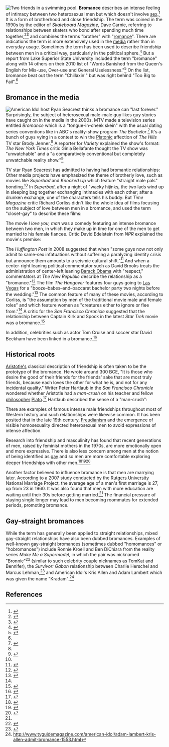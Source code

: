 {{subpages}}
[[Image:Amigos na aula de natação.jpg|thumb|right|alt=Two men in a pool.|Two friends in a swimming pool.]]
{{TOC|right}}
'''Bromance''' describes an intense feeling of intimacy between two heterosexual men but which doesn't involve [[sexual intercourse|sex]].<ref name =finebromance>{{cite news 
  | last = Elder
  | first = John
  | title = A fine bromance
  | work = The Age
  | date = 2008-10-18
  | url = http://www.theage.com.au/national/a-fine-bromance-20081011-4yst.html?page=1
  | accessdate = 2008-10-28}}</ref> It is a form of brotherhood and close friendship. The term was coined in the 1990s by the editor of ''Skateboard Magazine'', Dave Carnie, referring to relationships between skaters who bond after spending much time together,<ref name =grandbromance>{{cite news 
  | last = Elliott
  | first = Tim
  | title = A grand bromance
  | work = The Age
  | date = 2007-08-23
  | url = http://www.theage.com.au/news/relationships/a-grand-bromance/2007/08/23/1187462423868.html
  | accessdate = 2008-10-28}}</ref><ref name=twsMAR12e>{{cite news
|author= Richard Corliss 
|title= Superbad: A Fine Bromance
|publisher= ''Time Magazine''
|date= Aug. 17, 2007
|url= http://www.time.com/time/arts/article/0,8599,1653918,00.html
|accessdate= 2010-03-08
}}</ref> and combines the terms "brother" with "[[Romantic love|romance]]". There are indications the term is more extensively used in the [[media]] rather than in everyday usage. Sometimes the term has been used to describe friendship between men in a critical way, particularly in the political sphere.<ref name=twsMAR12i43>{{cite news
|author= Jodi Jacobson
|title= Waldman and Saletan: Oh, What a Fine Bromance!
|quote= "Two men, No Uteruses" was the name given by Will Saletan and Steve Waldman to their June 22nd mutual-admiration-society blogging heads chat on "common ground," in what I suppose was an effort to be cute. During the hour-plus program, they spent as much time as possible complimenting each other's work and as little as possible on any real substance regarding reproductive health and choice issues.
|publisher= ''Huffington Post''
|date= June 29, 2009
|url= http://www.huffingtonpost.com/jodi-jacobson/waldman-and-saletan-oh-wh_b_221947.html
|accessdate= 2010-03-08
}}</ref> But a report from Lake Superior State University included the term "bromance" along with 14 others on their 2010 list of "Words Banished from the Queen's English for Mis-use, Over-use and General Uselessness."<ref name=twsMAR12j23>{{cite news
|title= Say No More: The Banned Words of 2010
|quote= 1. Shovel-ready
2. Transparent/Transparency
3. Czar
4. Tweet
5. App
6. Sexting
7. Friend as a verb
8. Teachable Moment
9. In These Economic Times ...
10. Stimulus
11. Toxic Assets
12. Too Big to Fail
13. Bromance
14. Chillaxin'
15. Obama as a prefix
|publisher= ''Time Magazine''
|date= Jan. 02, 2010
|url= http://www.time.com/time/nation/article/0,8599,1951248,00.html
|accessdate= 2010-03-08
}}</ref> On the list, bromance beat out the term "Chillaxin'" but was right behind "Too Big to Fail".<ref name=twsMAR12j23/>

==Bromance in the media==
[[Image:Ryan Seacrest in parade.jpg|thumb|left|alt=Picture of a man outdoors.|American Idol host Ryan Seacrest thinks a bromance can "last forever."]]
Surprisingly, the subject of heterosexual male-male guy likes guy stories have caught on in the media in the 2000s. MTV made a television series entitled ''Bromance'' which is a "tongue-in-cheek skein" with the usual dating series conventions like in ABC's reality-show program ''The Bachelor''.<ref name=twsMAR12a>{{cite news
|author=MICHAEL SCHNEIDER
|title= MTV taps Jenner for 'Bromance'
|publisher= Variety
|date= Jun. 9, 2008
|url= http://www.variety.com/article/VR1117987136.html?categoryid=14&cs=1&query=bromance
|accessdate= 2010-03-08
}}</ref> It's a bunch of guys vying in a contest to win the [[Plato|Platonic]] affection of ''The Hills'' TV star Brody Jenner.<ref name=twsMAR12a/> A reporter for ''Variety'' explained the show's format:
{{quote|The "Bromance" winner will be invited to join Jenner's entourage and fill the Pratt void. Losing contestants will be kicked out of the show's bachelor pad home base each week in a "hot tub elimination ceremony" -- in which the guys will leave in just their swimsuit, dripping wet, luggage in tow. Throughout the series, the bros-in-training will have to contend with paparazzi, be asked to serve as Jenner's "wingman" and follow through on physical activities such as skydiving into Las Vegas.<ref name=twsMAR12a/>}}
''The New York Times'' critic Ginia Bellafante thought the TV show was "unwatchable" and a "a comparatively conventional but completely unwatchable reality show."<ref name=twsMAR12h>{{cite news
|author= GINIA BELLAFANTE
|title= West Coast Fashionista Takes On Manhattan, Manolos in Tow 
|publisher= The New York Times
|date= January 4, 2009 
|url= http://www.nytimes.com/2009/01/05/arts/television/05city.html
|accessdate= 2010-03-08
}}</ref>

TV star Ryan Seacrest has admitted to having had bromantic relationships:
{{quote|I can speak from experience -- girls can come and go, but a 'bromance' can last forever. -- Ryan Seacrest.<ref name=twsMAR12a/>}}
Other media projects have emphasized the theme of brotherly love, such as movies like ''Superbad'' and ''Knocked Up'' which feature "straight male pals" bonding.<ref name=twsMAR12a/> In ''Superbad'', after a night of "wacky hijinks, the two lads wind up in sleeping bag together exchanging intimacies with each other;<ref name=twsMAR12e> after a drunken exchange, one of the characters tells his buddy:
{{quote|I just love you. I just wanna go to the rooftops and scream, 'I love my best friend, Evan!'<ref name=twsMAR12c/>}}
But ''Time Magazine'' critic Richard Corliss didn't like the whole idea of films focusing on the subject of love between men in a bromance, and used the term "closet-gay" to describe these films:
{{quote|I guess I have to say that, like most other liberal New York heterosexuals I'm a card-carrying homophiliac; so in calling the films closet-gay, I'm not saying that's a bad thing. It just strikes me as a dominant trend in the year's comedies...<ref name=twsMAR12e/>}}

The movie ''I love you, man'' was a comedy featuring an intense bromance between two men, in which they make up in time for one of the men to get married to his female fiancee. Critic David Edelstein from ''NPR'' explained the movie's premise:
{{quote|I Love You, Man takes an over-familiar premise and inverts it. In Judd Apatow movies like Knocked Up, a child-man enters into a grown-up relationship with a woman and has to face up to adult responsibilities — which means balancing buddydom and domesticity, a classic theme since Diner. The gimmick here is a protagonist, Peter Klaven, played by Paul Rudd, who's slightly effeminate, mature to a fault, engaged to a woman, and who doesn't have close male friends — which won't make for much of a swinging bachelor party. He needs what the movie calls "man dates."<ref name=twsMAR12h45>{{cite news
|author= David Edelstein
|title= Choices At The Cinema: Romance Or 'Bromance'?
|quote= 
|publisher= ''NPR''
|date= March 20, 2009
|url= http://www.npr.org/templates/story/story.php?storyId=102163810
|accessdate= 2010-03-08
}}</ref>}}

The ''Huffington Post'' in 2008 suggested that when "some guys now not only admit to same-sex infatuations without suffering a paralyzing identity crisis but announce them amounts to a seismic cultural shift."<ref name=twsMAR12c>{{cite news
|author= Anya Strzemien 
|title= Bromance Comes Out Of The Closet
|publisher= ''Huffington Post''
|date= 2008-03-26
|url= http://www.huffingtonpost.com/2008/03/26/bromance-comes-out-of-the_n_93560.html
|accessdate= 2010-03-08
}}</ref> And when a center-right leaning political commentator such as David Brooks treats the administration of center-left leaning [[Barack Obama]] with "respect," commentators at ''The New Republic'' describe the relationship as a "bromance."<ref name=twsMAR12d>{{cite news
|title= David Brooks' Barack Obama Bromance: Inside The Unlikely Situation
|quote= These days, the center-right Brooks frequently seems more sympathetic toward Obama than the liberal Paul Krugman. He has written columns praising Obama's Afghanistan policy, education proposals, and economic team. Even on broad areas of disagreement--deficit spending, the sprawling stimulus bill, health care reform--Brooks tends to treat Obama and his administration with respect. "My overall view," Brooks told me, "is ninety-five percent of the decisions they make are good and intelligent. Whether I agree with them specifically, I think they're very serious and very good at what they do." It is an odd situation to say the least: David Brooks, prominent conservative, has become the most visible journalistic ally of arguably the most liberal president of his lifetime.
|publisher= ''Huffington Post''
|date= 2009-08-31
|url= http://www.huffingtonpost.com/2009/08/31/david-brooks-barack-obama_n_272910.html
|accessdate= 2010-03-08
}}</ref> The film ''The Hangover'' features four guys going to [[Las Vegas]] for a "booze&ndash;babes&ndash;and&ndash;baccarat bachelor party two nights before the wedding."<ref name=twsMAR12f>{{cite news
|author= Richard Corliss
|title= The Hangover: A Bro-Magnon Bromance
|publisher= ''Time Magazine''
|date= Jun. 05, 2009
|url= http://www.time.com/time/arts/article/0,8599,1902815,00.html
|accessdate= 2010-03-08
}}</ref> The common feature of many of these movies, according to Corliss, is "the assumption by men of the traditional movie male and female roles" and which feature women as "creatures either to ignore or flee from."<ref name=twsMAR12f/> A critic for the ''San Francisco Chronicle'' suggested that the relationship between Captain Kirk and Spock in the latest ''Star Trek'' movie was a bromance.<ref name=twsMAR12g>{{cite news
|author= Peter Hartlaub
|title= Kirk and Spock are tip of the bromance iceberg
|publisher= ''San Francisco Chronicle''
|date= May 13, 2009
|url= http://articles.sfgate.com/2009-05-13/entertainment/17202273_1_spock-true-new-star-trek-movie
|accessdate= 2010-03-08
}}</ref>

In addition, celebrities such as actor Tom Cruise and soccer star David Beckham have been linked in a bromance.<ref name=twsMAR12k3>{{cite news
|title= Tom Cruise-David Beckham Bromance Detailed In Book
|quote= When the couple relocated to L.A., they moved - where else? - just five minutes from Cruise's home with Katie Holmes on San Ysidro Drive in Beverly Hills.
|publisher= ''Huffington Post''
|date= 2009-07-09
|url= http://www.huffingtonpost.com/2009/07/09/tom-cruisedavid-beckham-b_n_228458.html
|accessdate= 2010-03-08
}}</ref>

==Historical roots==
[[Aristotle|Aristotle's]] classical description of friendship is  often taken to be the prototype of the bromance. He wrote around 300 BCE, "It is those who desire the good of their friends for the friends' sake that are most truly friends, because each loves the other for what he is, and not for any incidental quality." Writer Peter Hartlaub in the ''San Francisco Chronicle'' wondered whether Aristotle had a ''man-crush'' on his teacher and fellow [[philosophy|philosopher]] [[Plato]].<ref name=twsMAR12k23>{{cite news
|author= Peter Hartlaub
|title= Summer sizzles for Man Crushes -- and there's nothing wrong with that
|publisher= ''San Francisco Chronicle''
|date= June 08, 2007
|url= http://articles.sfgate.com/2007-06-08/entertainment/17247316_1_man-crush-metrosexual-fellow-man
|accessdate= 2010-03-08
}}</ref> Hartlaub described the sense of a "man-crush":
{{quote|Man Crush -- the completely non-sexual feelings that develop when one heterosexual male finds another dude to be so cool that Guy No. 1 wants to spend as much time as possible with Guy No. 2. [[Aristotle]] had a Man Crush on [[Plato]]. Richie Cunningham had a Man Crush on the Fonz. And for the entire month of April and part of May, everyone in the Bay Area with a Y chromosome had a Man Crush on Golden State Warriors star Baron Davis. The Man Crush has always been a delicate subject among straight men, with a very complicated rule set. It's considered OK to spontaneously proclaim your love for an NFL quarterback when he just scored a touchdown. It's not cool to point out that Bob from human resources always looks nice in that blue sweater. It's socially acceptable to have a poster of a shirtless and sweaty James Hetfield from Metallica on your wall, but never a half-naked or even fully clothed picture of Orlando Bloom. But we're at a crucial point in Man Crush history, where a perfect storm of events could make it possible for even the most insecure guy to proclaim his undying like for his fellow man.<ref name=twsMAR12k23/>}}

There are examples of famous intense male friendships throughout most of Western history and such relationships were likewise common. It has been posited that in the late 19th century, [[Freudianism]] and the emergence of visible homosexuality directed heterosexual men to avoid expressions of intense affection.

Research into friendship and masculinity has found that recent generations of men, raised by feminist mothers in the 1970s, are more emotionally open and more expressive. There is also less concern among men at the notion of being identified as [[homosexual|gay]] and so men are more comfortable exploring deeper friendships with other men.<ref>{{cite news 
  | last = Phillipot
  | first = Suzy
  | title = I love you, man
  | work = The McGill Daily
  | date = 2008-10-06
  | url = http://www.mcgilldaily.com/article/4882-i-love-you-man
  | accessdate = 2008-10-28}}</ref><ref name = herestobromance>{{cite news 
  | last = Bindley
  | first = Katherine
  | title = Here's to 'bromance'
  | publisher = Columbia News Service
  | date = 2008-03-24
  | url = http://www.azcentral.com/ent/pop/articles/0324bromance-CR.html
  | accessdate = 2008-10-28}}</ref><ref name ="Rowan1"
 >{{cite journal 
  | author = Rowan, George T. et al.
  | year = 2003 
  | title = A Multicultural Investigation of Masculinity Ideology and Alexithymia 
  | journal =Psychology of Men & Masculinity 
  | volume = 4 
  | issue = 2 
  | pages = 92–100 
  | DOI: 10.1037/1524-9220.4.2.91}}</ref> 

Another factor believed to influence bromance is that men are marrying later. According to a 2007 study conducted by the [[Rutgers University]] National Marriage Project, the average age of a man's first marriage is 27, up from 23 in 1960. It was also found that men with more education are waiting until their 30s before getting married.<ref name = herestobromance /> The financial pressure of staying single longer may lead to men becoming roommates for extended periods, promoting bromance.

==Gay-straight bromances==
While the term has generally been applied to straight relationships, mixed gay-straight relationships have also been dubbed bromances. Examples of well-known gay-straight bromances (sometimes dubbed "homomances" or "hobromances") include Ronnie Kroell and Ben DiChiara from the reality series ''Make Me a Supermodel'', in which the pair was nicknamed "Bronnie"<ref>{{cite news
  | last = Aterovis
  | first = Josh
  | title = Interview with Ronnie Kroell and Ben DiChiara
  | work = AfterElton.com
  | date = 2008-04-06
  | url = http://www.afterelton.com/people/2008/4supermodelbenandronnie
  | accessdate = 2008-10-28}}</ref> (similar to such celebrity couple nicknames as TomKat and Bennifer), the ''Survivor: Gabon'' relationship between Charlie Herschel and Marcus Lehman,<ref>{{cite news 
  | last = Juergens
  | first = Brian
  | title = "Survivor: Gabon" bromance update: Marcus likes his fruit
  | work = AfterElton.com
  | date = 2008-10-17
  | url = http://www.afterelton.com/blog/brianjuergens/survivor-gabon-bromance-charlie-marcus-likes-his-fruit?&comment=56303
  | accessdate = 2008-10-28}}</ref> and American Idol's Kris Allen and Adam Lambert which was given the name "Kradam".<ref>http://www.tvguidemagazine.com/american-idol/adam-lambert-kris-allen-admit-bromance-1553.html</ref>

== References ==
{{reflist}}